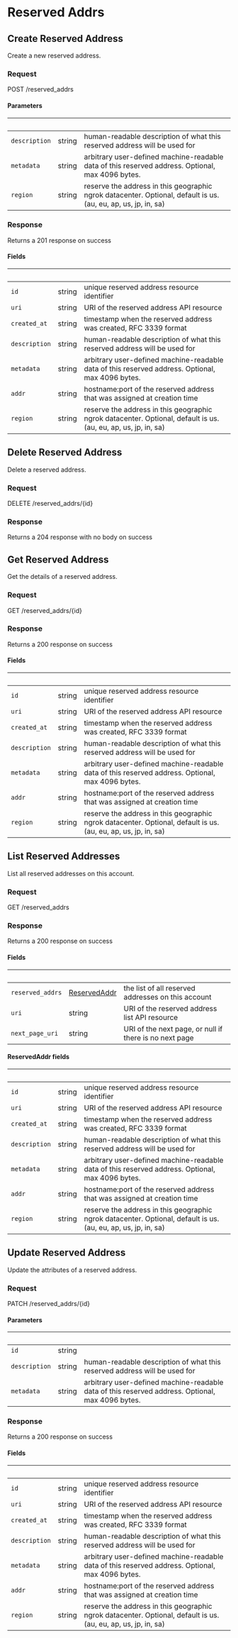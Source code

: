 
# Reserved Addrs

## Create Reserved Address

Create a new reserved address.

### Request

POST /reserved_addrs

<ReservedAddrsCreateRequest />

#### Parameters

| &nbsp;        | &nbsp; | &nbsp;                                                                                                         |
| ------------- | ------ | -------------------------------------------------------------------------------------------------------------- |
| `description` | string | human-readable description of what this reserved address will be used for                                      |
| `metadata`    | string | arbitrary user-defined machine-readable data of this reserved address. Optional, max 4096 bytes.               |
| `region`      | string | reserve the address in this geographic ngrok datacenter. Optional, default is us. (au, eu, ap, us, jp, in, sa) |

### Response

Returns a 201 response on success

<ReservedAddrsCreateResponse />

#### Fields

| &nbsp;        | &nbsp; | &nbsp;                                                                                                         |
| ------------- | ------ | -------------------------------------------------------------------------------------------------------------- |
| `id`          | string | unique reserved address resource identifier                                                                    |
| `uri`         | string | URI of the reserved address API resource                                                                       |
| `created_at`  | string | timestamp when the reserved address was created, RFC 3339 format                                               |
| `description` | string | human-readable description of what this reserved address will be used for                                      |
| `metadata`    | string | arbitrary user-defined machine-readable data of this reserved address. Optional, max 4096 bytes.               |
| `addr`        | string | hostname:port of the reserved address that was assigned at creation time                                       |
| `region`      | string | reserve the address in this geographic ngrok datacenter. Optional, default is us. (au, eu, ap, us, jp, in, sa) |

## Delete Reserved Address

Delete a reserved address.

### Request

DELETE /reserved_addrs/\{id\}

<ReservedAddrsDeleteRequest />

### Response

Returns a 204 response with no body on success

## Get Reserved Address

Get the details of a reserved address.

### Request

GET /reserved_addrs/\{id\}

<ReservedAddrsGetRequest />

### Response

Returns a 200 response on success

<ReservedAddrsGetResponse />

#### Fields

| &nbsp;        | &nbsp; | &nbsp;                                                                                                         |
| ------------- | ------ | -------------------------------------------------------------------------------------------------------------- |
| `id`          | string | unique reserved address resource identifier                                                                    |
| `uri`         | string | URI of the reserved address API resource                                                                       |
| `created_at`  | string | timestamp when the reserved address was created, RFC 3339 format                                               |
| `description` | string | human-readable description of what this reserved address will be used for                                      |
| `metadata`    | string | arbitrary user-defined machine-readable data of this reserved address. Optional, max 4096 bytes.               |
| `addr`        | string | hostname:port of the reserved address that was assigned at creation time                                       |
| `region`      | string | reserve the address in this geographic ngrok datacenter. Optional, default is us. (au, eu, ap, us, jp, in, sa) |

## List Reserved Addresses

List all reserved addresses on this account.

### Request

GET /reserved_addrs

<ReservedAddrsListRequest />

### Response

Returns a 200 response on success

<ReservedAddrsListResponse />

#### Fields

| &nbsp;           | &nbsp;                               | &nbsp;                                                 |
| ---------------- | ------------------------------------ | ------------------------------------------------------ |
| `reserved_addrs` | [ReservedAddr](#reservedaddr-fields) | the list of all reserved addresses on this account     |
| `uri`            | string                               | URI of the reserved address list API resource          |
| `next_page_uri`  | string                               | URI of the next page, or null if there is no next page |

#### ReservedAddr fields

| &nbsp;        | &nbsp; | &nbsp;                                                                                                         |
| ------------- | ------ | -------------------------------------------------------------------------------------------------------------- |
| `id`          | string | unique reserved address resource identifier                                                                    |
| `uri`         | string | URI of the reserved address API resource                                                                       |
| `created_at`  | string | timestamp when the reserved address was created, RFC 3339 format                                               |
| `description` | string | human-readable description of what this reserved address will be used for                                      |
| `metadata`    | string | arbitrary user-defined machine-readable data of this reserved address. Optional, max 4096 bytes.               |
| `addr`        | string | hostname:port of the reserved address that was assigned at creation time                                       |
| `region`      | string | reserve the address in this geographic ngrok datacenter. Optional, default is us. (au, eu, ap, us, jp, in, sa) |

## Update Reserved Address

Update the attributes of a reserved address.

### Request

PATCH /reserved_addrs/\{id\}

<ReservedAddrsUpdateRequest />

#### Parameters

| &nbsp;        | &nbsp; | &nbsp;                                                                                           |
| ------------- | ------ | ------------------------------------------------------------------------------------------------ |
| `id`          | string |                                                                                                  |
| `description` | string | human-readable description of what this reserved address will be used for                        |
| `metadata`    | string | arbitrary user-defined machine-readable data of this reserved address. Optional, max 4096 bytes. |

### Response

Returns a 200 response on success

<ReservedAddrsUpdateResponse />

#### Fields

| &nbsp;        | &nbsp; | &nbsp;                                                                                                         |
| ------------- | ------ | -------------------------------------------------------------------------------------------------------------- |
| `id`          | string | unique reserved address resource identifier                                                                    |
| `uri`         | string | URI of the reserved address API resource                                                                       |
| `created_at`  | string | timestamp when the reserved address was created, RFC 3339 format                                               |
| `description` | string | human-readable description of what this reserved address will be used for                                      |
| `metadata`    | string | arbitrary user-defined machine-readable data of this reserved address. Optional, max 4096 bytes.               |
| `addr`        | string | hostname:port of the reserved address that was assigned at creation time                                       |
| `region`      | string | reserve the address in this geographic ngrok datacenter. Optional, default is us. (au, eu, ap, us, jp, in, sa) |
